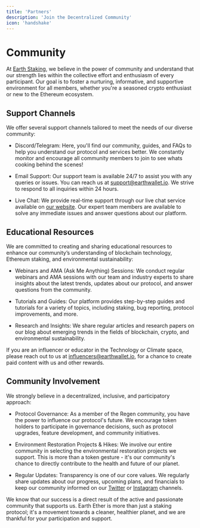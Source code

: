 ```yaml
---
title: 'Partners'
description: 'Join the Decentralized Community'
icon: 'handshake'
---
```


# Community

At [Earth Staking](earthstaking.com), we believe in the power of community and understand that our strength lies within the collective effort and enthusiasm of every participant. 
Our goal is to foster a nurturing, informative, and supportive environment for all members, whether you're a seasoned crypto enthusiast or new to the Ethereum ecosystem.

## Support Channels

We offer several support channels tailored to meet the needs of our diverse community:

- Discord/Telegram: Here, you'll find our community, guides, and FAQs to help you understand our protocol and services better. We constantly monitor and encourage all community members to join to see whats cooking behind the scenes!

- Email Support: Our support team is available 24/7 to assist you with any queries or issues. You can reach us at support@earthwallet.io. We strive to respond to all inquiries within 24 hours.

- Live Chat: We provide real-time support through our live chat service available on [our website](earthwallet.io). Our expert team members are available to solve any immediate issues and answer questions about our platform.

## Educational Resources

We are committed to creating and sharing educational resources to enhance our community’s understanding of blockchain technology, Ethereum staking, and environmental sustainability:

- Webinars and AMA (Ask Me Anything) Sessions: We conduct regular webinars and AMA sessions with our team and industry experts to share insights about the latest trends, updates about our protocol, and answer questions from the community.

- Tutorials and Guides: Our platform provides step-by-step guides and tutorials for a variety of topics, including staking, bug reporting, protocol improvements, and more.

- Research and Insights: We share regular articles and research papers on our blog about emerging trends in the fields of blockchain, crypto, and environmental sustainability.

If you are an influencer or educator in the Technology or Climate space, please reach out to us at influencers@earthwallet.io, for a chance to create paid content with us and other rewards.

## Community Involvement

We strongly believe in a decentralized, inclusive, and participatory approach:

- Protocol Governance: As a member of the Regen community, you have the power to influence our protocol's future. We encourage token holders to participate in governance decisions, such as protocol upgrades, feature development, and community initiatives.

- Environment Restoration Projects & Hikes: We involve our entire community in selecting the environmental restoration projects we support. This is more than a token gesture - it's our community's chance to directly contribute to the health and future of our planet.

- Regular Updates: Transparency is one of our core values. We regularly share updates about our progress, upcoming plans, and financials to keep our community informed on our [Twitter](https://twitter.com/earthether_) or [Instagram](https://instagram.com/earthether) channels.

We know that our success is a direct result of the active and passionate community that supports us. Earth Ether is more than just a staking protocol; it's a movement towards a cleaner, healthier planet, and we are thankful for your participation and support.